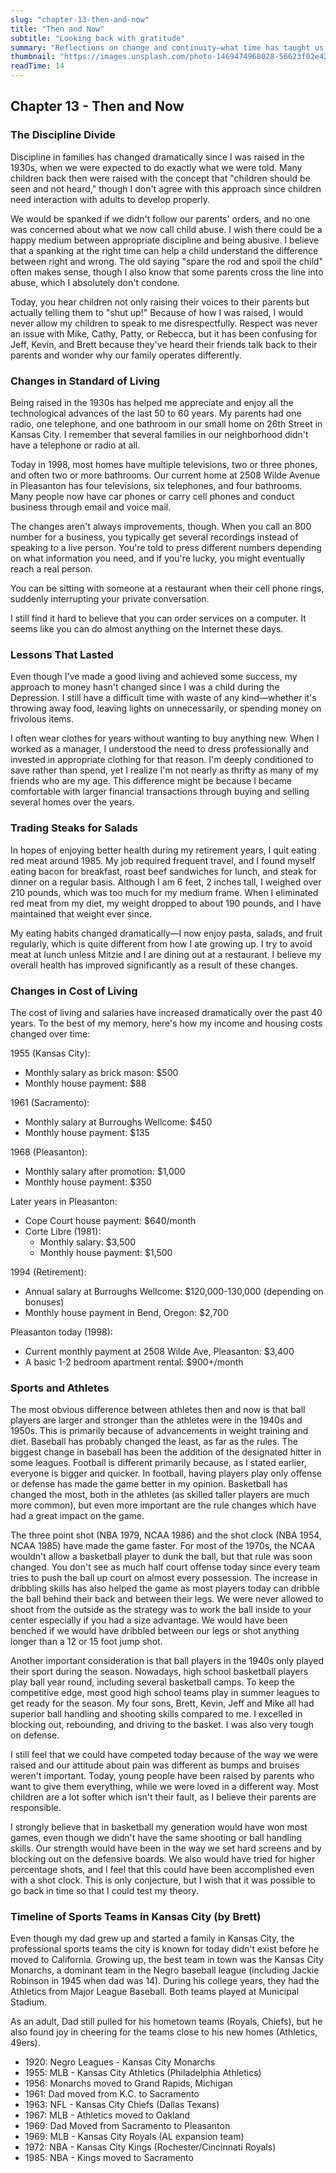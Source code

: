 ```yaml
---
slug: "chapter-13-then-and-now"
title: "Then and Now"
subtitle: "Looking back with gratitude"
summary: "Reflections on change and continuity—what time has taught us and what has remained constant."
thumbnail: "https://images.unsplash.com/photo-1469474968028-56623f02e42e?auto=format&fit=crop&w=1200&h=675&q=80"
readTime: 14
---
```


## Chapter 13 - Then and Now

### The Discipline Divide

Discipline in families has changed dramatically since I was raised in the 1930s,
when we were expected to do exactly what we were told. Many children back then
were raised with the concept that "children should be seen and not heard,"
though I don't agree with this approach since children need interaction with
adults to develop properly.

We would be spanked if we didn't follow our parents' orders, and no one was
concerned about what we now call child abuse. I wish there could be a happy
medium between appropriate discipline and being abusive. I believe that a
spanking at the right time can help a child understand the difference between
right and wrong. The old saying "spare the rod and spoil the child" often makes
sense, though I also know that some parents cross the line into abuse, which I
absolutely don't condone.

Today, you hear children not only raising their voices to their parents but
actually telling them to "shut up!" Because of how I was raised, I would never
allow my children to speak to me disrespectfully. Respect was never an issue
with Mike, Cathy, Patty, or Rebecca, but it has been confusing for Jeff, Kevin,
and Brett because they've heard their friends talk back to their parents and
wonder why our family operates differently.

### Changes in Standard of Living

Being raised in the 1930s has helped me appreciate and enjoy all the
technological advances of the last 50 to 60 years. My parents had one radio, one
telephone, and one bathroom in our small home on 26th Street in Kansas City. I
remember that several families in our neighborhood didn't have a telephone or
radio at all.

Today in 1998, most homes have multiple televisions, two or three phones, and
often two or more bathrooms. Our current home at 2508 Wilde Avenue in Pleasanton
has four televisions, six telephones, and four bathrooms. Many people now have
car phones or carry cell phones and conduct business through email and voice
mail.

The changes aren't always improvements, though. When you call an 800 number for
a business, you typically get several recordings instead of speaking to a live
person. You're told to press different numbers depending on what information you
need, and if you're lucky, you might eventually reach a real person.

You can be sitting with someone at a restaurant when their cell phone rings,
suddenly interrupting your private conversation.

I still find it hard to believe that you can order services on a computer. It
seems like you can do almost anything on the Internet these days.

### Lessons That Lasted

Even though I've made a good living and achieved some success, my approach to
money hasn't changed since I was a child during the Depression. I still have a
difficult time with waste of any kind—whether it's throwing away food, leaving
lights on unnecessarily, or spending money on frivolous items.

I often wear clothes for years without wanting to buy anything new. When I
worked as a manager, I understood the need to dress professionally and invested
in appropriate clothing for that reason. I'm deeply conditioned to save rather
than spend, yet I realize I'm not nearly as thrifty as many of my friends who
are my age. This difference might be because I became comfortable with larger
financial transactions through buying and selling several homes over the years.

### Trading Steaks for Salads

In hopes of enjoying better health during my retirement years, I quit eating red
meat around 1985. My job required frequent travel, and I found myself eating
bacon for breakfast, roast beef sandwiches for lunch, and steak for dinner on a
regular basis. Although I am 6 feet, 2 inches tall, I weighed over 210 pounds,
which was too much for my medium frame. When I eliminated red meat from my diet,
my weight dropped to about 190 pounds, and I have maintained that weight ever
since.

My eating habits changed dramatically—I now enjoy pasta, salads, and fruit
regularly, which is quite different from how I ate growing up. I try to avoid
meat at lunch unless Mitzie and I are dining out at a restaurant. I believe my
overall health has improved significantly as a result of these changes.

### Changes in Cost of Living

The cost of living and salaries have increased dramatically over the past 40
years. To the best of my memory, here's how my income and housing costs changed
over time:

1955 (Kansas City):

- Monthly salary as brick mason: $500
- Monthly house payment: $88

1961 (Sacramento):

- Monthly salary at Burroughs Wellcome: $450
- Monthly house payment: $135

1968 (Pleasanton):

- Monthly salary after promotion: $1,000
- Monthly house payment: $350

Later years in Pleasanton:

- Cope Court house payment: $640/month
- Corte Libre (1981):
  - Monthly salary: $3,500
  - Monthly house payment: $1,500

1994 (Retirement):

- Annual salary at Burroughs Wellcome: $120,000-130,000 (depending on bonuses)
- Monthly house payment in Bend, Oregon: $2,700

Pleasanton today (1998):

- Current monthly payment at 2508 Wilde Ave, Pleasanton: $3,400
- A basic 1-2 bedroom apartment rental: $900+/month

### Sports and Athletes

The most obvious difference between athletes then and now is that ball players
are larger and stronger than the athletes were in the 1940s and 1950s. This is
primarily because of advancements in weight training and diet. Baseball has
probably changed the least, as far as the rules. The biggest change in baseball
has been the addition of the designated hitter in some leagues. Football is
different primarily because, as I stated earlier, everyone is bigger and
quicker. In football, having players play only offense or defense has made the
game better in my opinion. Basketball has changed the most, both in the athletes
(as skilled taller players are much more common), but even more important are
the rule changes which have had a great impact on the game.

The three point shot (NBA 1979, NCAA 1986) and the shot clock (NBA 1954,
NCAA 1985) have made the game faster. For most of the 1970s, the NCAA wouldn't
allow a basketball player to dunk the ball, but that rule was soon changed. You
don't see as much half court offense today since every team tries to push the
ball up court on almost every possession. The increase in dribbling skills has
also helped the game as most players today can dribble the ball behind their
back and between their legs. We were never allowed to shoot from the outside as
the strategy was to work the ball inside to your center especially if you had a
size advantage. We would have been benched if we would have dribbled between our
legs or shot anything longer than a 12 or 15 foot jump shot.

Another important consideration is that ball players in the 1940s only played
their sport during the season. Nowadays, high school basketball players play
ball year round, including several basketball camps. To keep the competitive
edge, most good high school teams play in summer leagues to get ready for the
season. My four sons, Brett, Kevin, Jeff and Mike all had superior ball handling
and shooting skills compared to me. I excelled in blocking out, rebounding, and
driving to the basket. I was also very tough on defense.

I still feel that we could have competed today because of the way we were raised
and our attitude about pain was different as bumps and bruises weren't
important. Today, young people have been raised by parents who want to give them
everything, while we were loved in a different way. Most children are a lot
softer which isn't their fault, as I believe their parents are responsible.

I strongly believe that in basketball my generation would have won most games,
even though we didn't have the same shooting or ball handling skills. Our
strength would have been in the way we set hard screens and by blocking out on
the defensive boards. We also would have tried for higher percentage shots, and
I feel that this could have been accomplished even with a shot clock. This is
only conjecture, but I wish that it was possible to go back in time so that I
could test my theory.

### Timeline of Sports Teams in Kansas City (by Brett)

Even though my dad grew up and started a family in Kansas City, the professional
sports teams the city is known for today didn't exist before he moved to
California. Growing up, the best team in town was the Kansas City Monarchs, a
dominant team in the Negro baseball league (including Jackie Robinson in 1945
when dad was 14). During his college years, they had the Athletics from Major
League Baseball. Both teams played at Municipal Stadium.

As an adult, Dad still pulled for his hometown teams (Royals, Chiefs), but he
also found joy in cheering for the teams close to his new homes (Athletics,
49ers).

- 1920: Negro Leagues - Kansas City Monarchs
- 1955: MLB - Kansas City Athletics (Philadelphia Athletics)
- 1956: Monarchs moved to Grand Rapids, Michigan
- 1961: Dad moved from K.C. to Sacramento
- 1963: NFL - Kansas City Chiefs (Dallas Texans)
- 1967: MLB - Athletics moved to Oakland
- 1969: Dad Moved from Sacramento to Pleasanton
- 1969: MLB - Kansas City Royals (AL expansion team)
- 1972: NBA - Kansas City Kings (Rochester/Cincinnati Royals)
- 1985: NBA - Kings moved to Sacramento
